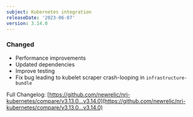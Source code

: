 ```yaml
---
subject: Kubernetes integration
releaseDate: '2023-06-07'
version: 3.14.0
---
```


### Changed

* Performance improvements
* Updated dependencies
* Improve testing
* Fix bug leading to kubelet scraper crash-looping in `infrastructure-bundle`

Full Changelog: [https://github.com/newrelic/nri-kubernetes/compare/v3.13.0...v3.14.0](https://github.com/newrelic/nri-kubernetes/compare/v3.13.0...v3.14.0)
